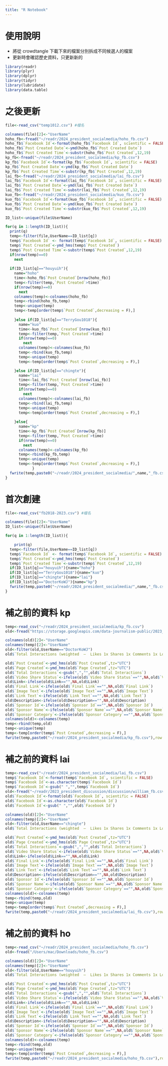 ```yaml
---
title: "R Notebook"
---
```

# 使用說明
* 將從 crowdtangle 下載下來的檔案分別拆成不同候選人的檔案
* 更新時會確認歷史資料，只更新新的

```r
library(readr)
library(plyr)
library(dplyr)
library(tidyr)
library(lubridate)
library(data.table)
```
# 之後更新
```r
file<-read_csv("temp1012.csv") #檔名

colnames(file)[2]<-"UserName"
hoho_fb<-fread("~/readr/2024_president_socialmedia/hoho_fb.csv")
hoho_fb$`Facebook Id`<-format(hoho_fb$`Facebook Id`, scientific = FALSE)
hoho_fb$`Post Created Date`<-ymd(hoho_fb$`Post Created Date`)
hoho_fb$`Post Created Time`<-substr(hoho_fb$`Post Created`,12,19)
kp_fb<-fread("~/readr/2024_president_socialmedia/kp_fb.csv")
kp_fb$`Facebook Id`<-format(kp_fb$`Facebook Id`, scientific = FALSE)
kp_fb$`Post Created Date`<-ymd(kp_fb$`Post Created Date`)
kp_fb$`Post Created Time`<-substr(kp_fb$`Post Created`,12,19)
lai_fb<-fread("~/readr/2024_president_socialmedia/lai_fb.csv")
lai_fb$`Facebook Id`<-format(lai_fb$`Facebook Id`, scientific = FALSE)
lai_fb$`Post Created Date`<-ymd(lai_fb$`Post Created Date`)
lai_fb$`Post Created Time`<-substr(lai_fb$`Post Created`,12,19)
kuo_fb<-fread("~/readr/2024_president_socialmedia/kuo_fb.csv")
kuo_fb$`Facebook Id`<-format(kuo_fb$`Facebook Id`, scientific = FALSE)
kuo_fb$`Post Created Date`<-ymd(kuo_fb$`Post Created Date`)
kuo_fb$`Post Created Time`<-substr(kuo_fb$`Post Created`,12,19)

ID_list<-unique(file$UserName)

for(q in 1:length(ID_list)){
  print(q)
  temp<-filter(file,UserName==ID_list[q])
  temp$`Facebook Id` <- format(temp$`Facebook Id`, scientific = FALSE)
  temp$`Post Created`<-ymd_hms(temp$`Post Created`)
  temp$`Post Created Time`<-substr(temp$`Post Created`,12,19)
  if(nrow(temp)==0)
    next
  
  if(ID_list[q]=="houyuih"){
    name="hoho"
    time<-hoho_fb$`Post Created`[nrow(hoho_fb)]
    temp<-filter(temp,`Post Created`>time)
    if(nrow(temp)==0)
      next
    colnames(temp)<-colnames(hoho_fb)
    temp<-rbind(hoho_fb,temp)
    temp<-unique(temp)
    temp<-temp[order(temp$`Post Created`,decreasing = F),]
    
    }else if(ID_list[q]=="TerryGou1018"){
      name="kuo"
      time<-kuo_fb$`Post Created`[nrow(kuo_fb)]
      temp<-filter(temp,`Post Created`>time)
      if(nrow(temp)==0)
        next
      colnames(temp)<-colnames(kuo_fb)
      temp<-rbind(kuo_fb,temp)
      temp<-unique(temp)
      temp<-temp[order(temp$`Post Created`,decreasing = F),]

    }else if(ID_list[q]=="chingte"){
      name="lai"
      time<-lai_fb$`Post Created`[nrow(lai_fb)]
      temp<-filter(temp,`Post Created`>time)
      if(nrow(temp)==0)
        next
      colnames(temp)<-colnames(lai_fb)
      temp<-rbind(lai_fb,temp)
      temp<-unique(temp)
      temp<-temp[order(temp$`Post Created`,decreasing = F),]
      
    }else{
      name="kp"
      time<-kp_fb$`Post Created`[nrow(kp_fb)]
      temp<-filter(temp,`Post Created`>time)
      if(nrow(temp)==0)
        next
      colnames(temp)<-colnames(kp_fb)
      temp<-rbind(kp_fb,temp)
      temp<-unique(temp)
      temp<-temp[order(temp$`Post Created`,decreasing = F),]
            }
  fwrite(temp,paste0("~/readr/2024_president_socialmedia/",name,"_fb.csv"),row.names=FALSE)
}

```


# 首次創建
```r
file<-read_csv("fb2018-2023.csv") #檔名
```

```r
colnames(file)[2]<-"UserName"
ID_list<-unique(file$UserName)

for(q in 1:length(ID_list)){

    print(q)
  temp<-filter(file,UserName==ID_list[q])
  temp$`Facebook Id` <- format(temp$`Facebook Id`, scientific = FALSE)
  temp$`Post Created`<-ymd_hms(temp$`Post Created`)
  temp$`Post Created Time`<-substr(temp$`Post Created`,12,19)
  if(ID_list[q]=="houyuih"){name="hoho"}
  if(ID_list[q]=="TerryGou1018"){name="kuo"}
  if(ID_list[q]=="chingte"){name="lai"}
  if(ID_list[q]=="DoctorKoWJ"){name="kp"}
  fwrite(temp,paste0("~/readr/2024_president_socialmedia/",name,"_fb.csv"),row.names=FALSE)
}
```


# 補之前的資料 kp
```r
temp<-read_csv("~/readr/2024_president_socialmedia/kp_fb.csv")
old<-fread("https://storage.googleapis.com/data-journalism-public/2023_candidate/kp_fb.csv")

colnames(old)[2]<-"UserName"
colnames(temp)[2]<-"UserName"
old<-filter(old,UserName=="DoctorKoWJ")
old$`Total Interactions (weighted  —  Likes 1x Shares 1x Comments 1x Love 1x Wow 1x Haha 1x Sad 1x Angry 1x Care 1x )`<-NULL

old$`Post Created`<-ymd_hms(old$`Post Created`,tz="UTC")
old$`Page Created`<-ymd_hms(old$`Page Created`,tz="UTC")
old$`Total Interactions`<-gsub(",","",old$`Total Interactions`)
old$`Video Share Status`<-ifelse(old$`Video Share Status`=="",NA,old$`Video Share Status`)
old$Link<-ifelse(old$Link=="",NA,old$Link)
old$`Final Link`<-ifelse(old$`Final Link`=="",NA,old$`Final Link`)
old$`Image Text`<-ifelse(old$`Image Text`=="",NA,old$`Image Text`)
old$`Link Text`<-ifelse(old$`Link Text`=="",NA,old$`Link Text`)
old$Description<-ifelse(old$Description=="",NA,old$Description)
old$`Sponsor Id`<-ifelse(old$`Sponsor Id`=="",NA,old$`Sponsor Id`)
old$`Sponsor Name`<-ifelse(old$`Sponsor Name`=="",NA,old$`Sponsor Name`)
old$`Sponsor Category`<-ifelse(old$`Sponsor Category`=="",NA,old$`Sponsor Category`)
colnames(old)<-colnames(temp)
temp<-rbind(temp,old)
temp<-unique(temp)
temp<-temp[order(temp$`Post Created`,decreasing = F),]
fwrite(temp,paste0("~/readr/2024_president_socialmedia/kp_fb.csv"),row.names=FALSE)
```

# 補之前的資料 lai
```r
temp<-read_csv("~/readr/2024_president_socialmedia/lai_fb.csv")
temp$`Facebook Id`<-format(temp$`Facebook Id`, scientific = FALSE)
temp$`Facebook Id`<-as.character(temp$`Facebook Id`)
temp$`Facebook Id`<-gsub(" ","",temp$`Facebook Id`)
old<-fread("~/readr/2023_president_discussion/discussion/william_fb.csv")
old$`Facebook Id`<-format(old$`Facebook Id`, scientific = FALSE)
old$`Facebook Id`<-as.character(old$`Facebook Id`)
old$`Facebook Id`<-gsub(" ","",old$`Facebook Id`)

colnames(old)[2]<-"UserName"
colnames(temp)[2]<-"UserName"
old<-filter(old,UserName=="chingte")
old$`Total Interactions (weighted  —  Likes 1x Shares 1x Comments 1x Love 1x Wow 1x Haha 1x Sad 1x Angry 1x Care 1x )`<-NULL

old$`Post Created`<-ymd_hms(old$`Post Created`,tz="UTC")
old$`Page Created`<-ymd_hms(old$`Page Created`,tz="UTC")
old$`Total Interactions`<-gsub(",","",old$`Total Interactions`)
old$`Video Share Status`<-ifelse(old$`Video Share Status`=="",NA,old$`Video Share Status`)
old$Link<-ifelse(old$Link=="",NA,old$Link)
old$`Final Link`<-ifelse(old$`Final Link`=="",NA,old$`Final Link`)
old$`Image Text`<-ifelse(old$`Image Text`=="",NA,old$`Image Text`)
old$`Link Text`<-ifelse(old$`Link Text`=="",NA,old$`Link Text`)
old$Description<-ifelse(old$Description=="",NA,old$Description)
old$`Sponsor Id`<-ifelse(old$`Sponsor Id`=="",NA,old$`Sponsor Id`)
old$`Sponsor Name`<-ifelse(old$`Sponsor Name`=="",NA,old$`Sponsor Name`)
old$`Sponsor Category`<-ifelse(old$`Sponsor Category`=="",NA,old$`Sponsor Category`)
colnames(old)<-colnames(temp)
temp<-rbind(temp,old)
temp<-unique(temp)
temp<-temp[order(temp$`Post Created`,decreasing = F),]
fwrite(temp,paste0("~/readr/2024_president_socialmedia/lai_fb.csv"),row.names=FALSE)
```

# 補之前的資料 ho
```r
temp<-read_csv("~/readr/2024_president_socialmedia/hoho_fb.csv")
old<-fread("/Users/mac/Downloads/hoho_fb.csv")

colnames(old)[2]<-"UserName"
colnames(temp)[2]<-"UserName"
old<-filter(old,UserName=="houyuih")
old$`Total Interactions (weighted  —  Likes 1x Shares 1x Comments 1x Love 1x Wow 1x Haha 1x Sad 1x Angry 1x Care 1x )`<-NULL

old$`Post Created`<-ymd_hms(old$`Post Created`,tz="UTC")
old$`Page Created`<-ymd_hms(old$`Page Created`,tz="UTC")
old$`Total Interactions`<-gsub(",","",old$`Total Interactions`)
old$`Video Share Status`<-ifelse(old$`Video Share Status`=="",NA,old$`Video Share Status`)
old$Link<-ifelse(old$Link=="",NA,old$Link)
old$`Final Link`<-ifelse(old$`Final Link`=="",NA,old$`Final Link`)
old$`Image Text`<-ifelse(old$`Image Text`=="",NA,old$`Image Text`)
old$`Link Text`<-ifelse(old$`Link Text`=="",NA,old$`Link Text`)
old$Description<-ifelse(old$Description=="",NA,old$Description)
old$`Sponsor Id`<-ifelse(old$`Sponsor Id`=="",NA,old$`Sponsor Id`)
old$`Sponsor Name`<-ifelse(old$`Sponsor Name`=="",NA,old$`Sponsor Name`)
old$`Sponsor Category`<-ifelse(old$`Sponsor Category`=="",NA,old$`Sponsor Category`)
colnames(old)<-colnames(temp)
temp<-rbind(temp,old)
temp<-unique(temp)
temp<-temp[order(temp$`Post Created`,decreasing = F),]
fwrite(temp,paste0("~/readr/2024_president_socialmedia/hoho_fb.csv"),row.names=FALSE)
```
